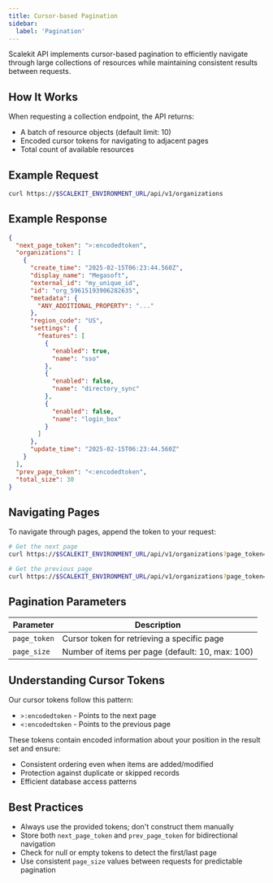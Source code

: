 ```yaml
---
title: Cursor-based Pagination
sidebar:
  label: 'Pagination'
---
```


Scalekit API implements cursor-based pagination to efficiently navigate through large collections of resources while maintaining consistent results between requests.

## How It Works

When requesting a collection endpoint, the API returns:

- A batch of resource objects (default limit: 10)
- Encoded cursor tokens for navigating to adjacent pages
- Total count of available resources

## Example Request

```bash
curl https://$SCALEKIT_ENVIRONMENT_URL/api/v1/organizations
```

## Example Response

```json
{
  "next_page_token": ">:encodedtoken",
  "organizations": [
    {
      "create_time": "2025-02-15T06:23:44.560Z",
      "display_name": "Megasoft",
      "external_id": "my_unique_id",
      "id": "org_59615193906282635",
      "metadata": {
        "ANY_ADDITIONAL_PROPERTY": "..."
      },
      "region_code": "US",
      "settings": {
        "features": [
          {
            "enabled": true,
            "name": "sso"
          },
          {
            "enabled": false,
            "name": "directory_sync"
          },
          {
            "enabled": false,
            "name": "login_box"
          }
        ]
      },
      "update_time": "2025-02-15T06:23:44.560Z"
    }
  ],
  "prev_page_token": "<:encodedtoken",
  "total_size": 30
}
```

## Navigating Pages

To navigate through pages, append the token to your request:

```bash wrap showLineNumbers=false
# Get the next page
curl https://$SCALEKIT_ENVIRONMENT_URL/api/v1/organizations?page_token="<next_page_token>"

# Get the previous page
curl https://$SCALEKIT_ENVIRONMENT_URL/api/v1/organizations?page_token="<prev_page_token>"
```

## Pagination Parameters

| Parameter | Description |
|-----------|-------------|
| `page_token` | Cursor token for retrieving a specific page |
| `page_size` | Number of items per page (default: 10, max: 100) |

## Understanding Cursor Tokens

Our cursor tokens follow this pattern:
- `>:encodedtoken` - Points to the next page
- `<:encodedtoken` - Points to the previous page

These tokens contain encoded information about your position in the result set and ensure:
- Consistent ordering even when items are added/modified
- Protection against duplicate or skipped records
- Efficient database access patterns

## Best Practices

- Always use the provided tokens; don't construct them manually
- Store both `next_page_token` and `prev_page_token` for bidirectional navigation
- Check for null or empty tokens to detect the first/last page
- Use consistent `page_size` values between requests for predictable pagination
